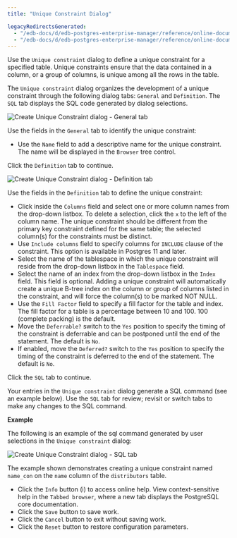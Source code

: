 ```yaml
---
title: "Unique Constraint Dialog"

legacyRedirectsGenerated:
  - "/edb-docs/d/edb-postgres-enterprise-manager/reference/online-documentation/8.0/unique_constraint_dialog.html"
  - "/edb-docs/d/edb-postgres-enterprise-manager/reference/online-documentation/latest/unique_constraint_dialog.html"
---
```


<div id="unique_constraint_dialog" class="registered_link"></div>

Use the `Unique constraint` dialog to define a unique constraint for a specified table. Unique constraints ensure that the data contained in a column, or a group of columns, is unique among all the rows in the table.

The `Unique constraint` dialog organizes the development of a unique constraint through the following dialog tabs: `General` and `Definition`. The `SQL` tab displays the SQL code generated by dialog selections.

![Create Unique Constraint dialog - General tab](../../images/unique_constraint_general.png)

Use the fields in the `General` tab to identify the unique constraint:

-   Use the `Name` field to add a descriptive name for the unique constraint. The name will be displayed in the `Browser` tree control.

Click the `Definition` tab to continue.

![Create Unique Constraint dialog - Definition tab](../../images/unique_constraint_definition.png)

Use the fields in the `Definition` tab to define the unique constraint:

-   Click inside the `Columns` field and select one or more column names from the drop-down listbox. To delete a selection, click the `x` to the left of the column name. The unique constraint should be different from the primary key constraint defined for the same table; the selected column(s) for the constraints must be distinct.
-   Use `Include columns` field to specify columns for `INCLUDE` clause of the constraint. This option is available in Postgres 11 and later.
-   Select the name of the tablespace in which the unique constraint will reside from the drop-down listbox in the `Tablespace` field.
-   Select the name of an index from the drop-down listbox in the `Index` field. This field is optional. Adding a unique constraint will automatically create a unique B-tree index on the column or group of columns listed in the constraint, and will force the column(s) to be marked NOT NULL.
-   Use the `Fill Factor` field to specify a fill factor for the table and index. The fill factor for a table is a percentage between 10 and 100. 100 (complete packing) is the default.
-   Move the `Deferrable?` switch to the `Yes` position to specify the timing of the constraint is deferrable and can be postponed until the end of the statement. The default is `No`.
-   If enabled, move the `Deferred?` switch to the `Yes` position to specify the timing of the constraint is deferred to the end of the statement. The default is `No`.

Click the `SQL` tab to continue.

Your entries in the `Unique constraint` dialog generate a SQL command (see an example below). Use the `SQL` tab for review; revisit or switch tabs to make any changes to the SQL command.

**Example**

The following is an example of the sql command generated by user selections in the `Unique constraint` dialog:

![Create Unique Constraint dialog - SQL tab](../../images/unique_constraint_sql.png)

The example shown demonstrates creating a unique constraint named `name_con` on the `name` column of the `distributors` table.

-   Click the `Info` button (i) to access online help. View context-sensitive help in the `Tabbed browser`, where a new tab displays the PostgreSQL core documentation.
-   Click the `Save` button to save work.
-   Click the `Cancel` button to exit without saving work.
-   Click the `Reset` button to restore configuration parameters.
